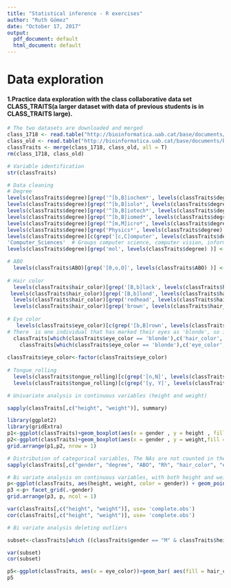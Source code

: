 ```yaml
---
title: "Statistical inference - R exercises"
author: "Ruth Gómez"
date: "October 17, 2017"
output:
  pdf_document: default
  html_document: default
---
```


# Data exploration

#### 1.Practice data exploration  with the class collaborative data set CLASS\_TRAITS(a larger dataset with data of previous students is in CLASS_TRAITS  large).

```r
# The two datasets are downloaded and merged
class_1718 <- read.table("http://bioinformatica.uab.cat/base/documents/bioinformaticsintranet1718/databla/CLASS_TRAITS.txt", header = T )
class_old <- read.table("http://bioinformatica.uab.cat/base/documents/bioinformaticsintranet1617/databla/CLASS_TRAITS_large.txt", header=T)
classTraits <- merge(class_1718, class_old, all = T)
rm(class_1718, class_old)

# Variable identification
str(classTraits)

# Data cleaning
# Degree
levels(classTraits$degree)[grep('^[b,B]iochem*', levels(classTraits$degree) )] <- 'Biochemistry'
levels(classTraits$degree)[grep('^[b,B]iolo*', levels(classTraits$degree) )] <- 'Biology'
levels(classTraits$degree)[grep('^[b,B]iotech*', levels(classTraits$degree) )] <- 'Biotechnology' # Groups biotechnology and biotechemistry
levels(classTraits$degree)[grep('^[b,B]iomed*', levels(classTraits$degree) )] <- 'Biomedical_Sciences' # Groups biomedical sciences and biomedicine
levels(classTraits$degree)[grep('^[m,M]icro*', levels(classTraits$degree) )] <- 'Microbiology'
levels(classTraits$degree)[grep('Physics*', levels(classTraits$degree) )] <- 'Biophysics'
levels(classTraits$degree)[c(grep('[c,C]omputer', levels(classTraits$degree)),grep('Informatician', levels(classTraits$degree)))] <- 
'Computer_Sciences'  # Groups computer science, computer vision, informatician
levels(classTraits$degree)[grep('mol', levels(classTraits$degree) )] <- 'Molecular_Biology'

# ABO
  levels(classTraits$ABO)[grep('[0,o,O]', levels(classTraits$ABO) )] <- 'O'
  
# Hair color
  levels(classTraits$hair_color)[grep('[B,b]lack', levels(classTraits$hair_color) )] <- 'black'
 levels(classTraits$hair_color)[grep('[B,b]lond', levels(classTraits$hair_color) )] <- 'blonde'
  levels(classTraits$hair_color)[grep('redhead', levels(classTraits$hair_color) )] <- 'red'
  levels(classTraits$hair_color)[grep('brown', levels(classTraits$hair_color) )] <- 'brown'
  
# Eye color
   levels(classTraits$eye_color)[c(grep('[b,B]rown', levels(classTraits$eye_color) ),grep('[b,B]lack', levels(classTraits$eye_color) ))] <- 'brown' # Grouping black and brown eyes
# There  is one individual that has marked their eyes as 'blonde', so it will be assumed that there was a misplacement of the eyes and hair color characters, and they will be swapped
  classTraits[which(classTraits$eye_color == 'blonde'),c('hair_color', 'eye_color')]<-
    classTraits[which(classTraits$eye_color == 'blonde'),c('eye_color', 'hair_color')]
    
classTraits$eye_color<-factor(classTraits$eye_color)
    
# Tongue_rolling
  levels(classTraits$tongue_rolling)[c(grep('[n,N]', levels(classTraits$tongue_rolling) ),grep('[b,B]lack', levels(classTraits$eye_color) ))] <- 'no' 
  levels(classTraits$tongue_rolling)[c(grep('[y, Y]', levels(classTraits$tongue_rolling) ),grep('[b,B]lack', levels(classTraits$eye_color) ))] <- 'yes'  

# Univariate analysis in continuous variables (height and weight)

sapply(classTraits[,c("height", "weight")], summary)

library(ggplot2)
library(gridExtra)
p1<-ggplot(classTraits)+geom_boxplot(aes(x = gender , y = height , fill = gender))+labs(title  ="Height analysis" , y = "Height (cm)", x = "Gender")+ theme(plot.title = element_text(hjust = 0.5), legend.position = 'none')
p2<-ggplot(classTraits)+geom_boxplot(aes(x = gender , y = weight,fill = gender))+labs(title = "Weight analysis", y = "Weight (kg)", x = "Gender")+ theme(plot.title = element_text(hjust = 0.5))
grid.arrange(p1,p2, nrow = 1)

# Distribution of categorical variables, The NAs are not counted in the proportions
sapply(classTraits[,c("gender", "degree", "ABO", "Rh", "hair_color", "eye_color", "tongue_rolling")], FUN = function(x){table(x)/sum(table(x))})

# Bi variate analysis on continuous variables, with both height and weight recorded
p<-ggplot(classTraits, aes(height, weight, color = gender)) + geom_point() 
p3 <-p+ facet_grid(.~gender)
grid.arrange(p3, p, ncol = 1)

var(classTraits[,c("height", "weight")], use= 'complete.obs')
cor(classTraits[,c("height", "weight")], use= 'complete.obs')

# Bi variate analysis deleting outliers

subset<-classTraits[which ((classTraits$gender == "M" & classTraits$height %in% c(160:190) & classTraits$weight < 91) | (classTraits$gender == "F" & classTraits$weight<80)),c("height", "weight")]

var(subset)
cor(subset)

p5<-ggplot(classTraits, aes(x = eye_color))+geom_bar( aes(fill = hair_color ), position = 'stack')
p5
```

